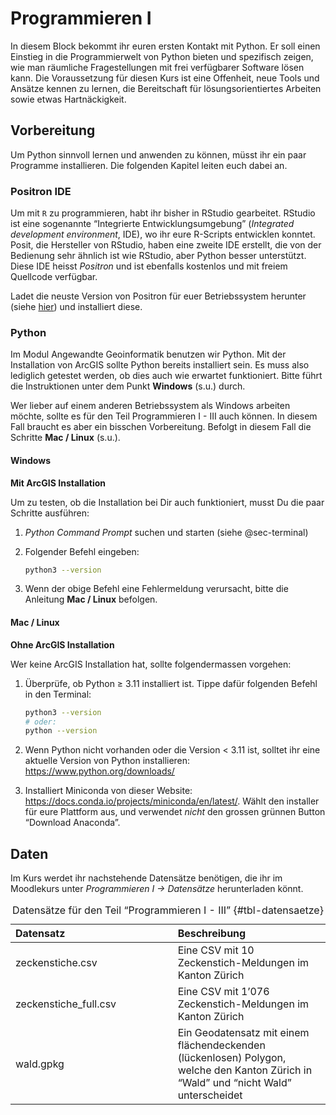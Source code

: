 # Programmieren I {#sec-intro-cig1}

In diesem Block bekommt ihr euren ersten Kontakt mit Python. Er soll einen Einstieg in die Programmierwelt von Python bieten und spezifisch zeigen, wie man räumliche Fragestellungen mit frei verfügbarer Software lösen kann. 
Die Voraussetzung für diesen Kurs ist eine Offenheit, neue Tools und Ansätze kennen zu lernen, die Bereitschaft für lösungsorientiertes Arbeiten sowie etwas Hartnäckigkeit. 

## Vorbereitung

Um Python sinnvoll lernen und anwenden zu können, müsst ihr ein paar Programme installieren. Die folgenden Kapitel leiten euch dabei an.

### Positron IDE

Um mit `R` zu programmieren, habt ihr bisher in RStudio gearbeitet. RStudio ist eine sogenannte "Integrierte Entwicklungsumgebung" (*Integrated development environment*, IDE), wo ihr eure R-Scripts entwicklen konntet. Posit, die Hersteller von RStudio, haben eine zweite IDE erstellt, die von der Bedienung sehr ähnlich ist wie RStudio, aber Python besser unterstützt. Diese IDE heisst *Positron* und ist ebenfalls kostenlos und mit freiem Quellcode verfügbar.  

Ladet die neuste Version von Positron für euer Betriebssystem herunter (siehe [hier](https://github.com/posit-dev/positron/releases)) und installiert diese. 

### Python 

Im Modul Angewandte Geoinformatik benutzen wir Python. Mit der Installation von ArcGIS sollte Python bereits installiert sein. Es muss also lediglich getestet werden, ob dies auch wie erwartet funktioniert. Bitte führt die Instruktionen unter dem Punkt **Windows** (s.u.) durch.

Wer lieber auf einem anderen Betriebssystem als Windows arbeiten möchte, sollte es für den Teil Programmieren I - III auch können. In diesem Fall braucht es aber ein bisschen Vorbereitung. Befolgt in diesem Fall die Schritte **Mac / Linux** (s.u.).




:::{.panel-tabset}


#### Windows {#sec-mit-arcgis}

**Mit ArcGIS Installation**

Um zu testen, ob die Installation bei Dir auch funktioniert, musst Du die paar Schritte ausführen:

1. *Python Command Prompt* suchen und starten (siehe @sec-terminal)
2. Folgender Befehl eingeben: 

    ```bash
    python3 --version
    ```
3. Wenn der obige Befehl eine Fehlermeldung verursacht, bitte die Anleitung **Mac / Linux** befolgen.


#### Mac / Linux {#sec-ohne-arcgis}

**Ohne ArcGIS Installation**

Wer keine ArcGIS Installation hat, sollte folgendermassen vorgehen:

1. Überprüfe, ob Python ≥ 3.11 installiert ist. Tippe dafür folgenden Befehl in den Terminal:

    ```bash
    python3 --version   
    # oder:
    python --version
    ```
2. Wenn Python nicht vorhanden oder die Version < 3.11 ist, solltet ihr eine aktuelle Version von Python installieren: <https://www.python.org/downloads/>
3. Installiert Miniconda von dieser Website: <https://docs.conda.io/projects/miniconda/en/latest/>. Wählt den installer für eure Plattform aus, und verwendet *nicht* den grossen grünnen Button "Download Anaconda".


:::


## Daten

Im Kurs werdet ihr nachstehende Datensätze benötigen, die ihr im Moodlekurs unter *Programmieren I → Datensätze* herunterladen könnt.

| Datensatz              | Beschreibung          |
|:-----------------------|:----------------------|                     
| zeckenstiche.csv       | Eine CSV mit 10 Zeckenstich-Meldungen im Kanton Zürich |
| zeckenstiche_full.csv  | Eine CSV mit 1'076 Zeckenstich-Meldungen im Kanton Zürich |
| wald.gpkg | Ein Geodatensatz mit einem flächendeckenden (lückenlosen) Polygon, welche den Kanton Zürich in "Wald" und "nicht Wald" unterscheidet |
: Datensätze für den Teil "Programmieren I - III" {#tbl-datensaetze}


